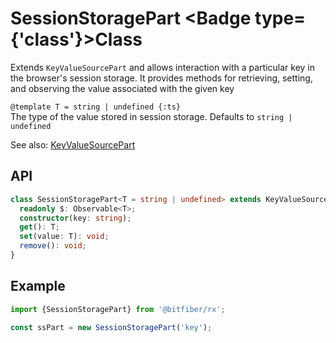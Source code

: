 
# SessionStoragePart <Badge type={'class'}>Class</Badge>

Extends `KeyValueSourcePart` and allows interaction with a particular key in the browser's
session storage. It provides methods for retrieving, setting, and observing the value associated
with the given key

`@template T = string | undefined {:ts}`  
The type of the value stored in session storage. Defaults to `string | undefined`

See also: [KeyValueSourcePart](/sources/reference/keyValueSourcePart)

## API

```ts copy
class SessionStoragePart<T = string | undefined> extends KeyValueSourcePart<T> {
  readonly $: Observable<T>;
  constructor(key: string);
  get(): T;
  set(value: T): void;
  remove(): void;
}
```

## Example

```ts copy
import {SessionStoragePart} from '@bitfiber/rx';

const ssPart = new SessionStoragePart('key');
```
